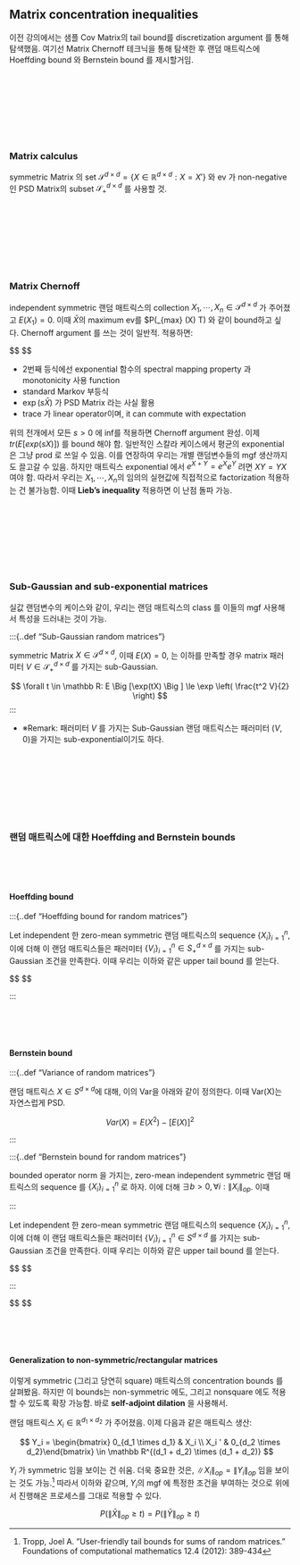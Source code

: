 ## Matrix concentration inequalities

이전 강의에서는 샘플 Cov Matrix의 tail bound를 discretization argument 를 통해 탐색했음. 여기선 Matrix Chernoff 테크닉을 통해 탐색한 후 랜덤 매트릭스에 Hoeffding bound 와 Bernstein bound 를 제시할거임.

<br>
<br>
<br>


<br>
<br>
<br>


### Matrix calculus

symmetric Matrix 의 set $\mathcal S^{d \times d} = \{ X \in \mathbb R^{d \times d} : X = X' \}$ 와 ev 가 non-negative 인 PSD Matrix의 subset $\mathcal S^{d \times d}_+$ 를 사용할 것.



<br>
<br>
<br>


<br>
<br>
<br>



### Matrix Chernoff

independent symmetric 랜덤 매트릭스의 collection $X_1 ,  \cdots, X_n \in \mathcal S^{d \times d}$ 가 주어졌고 $E(X_1) = 0$. 이때 $\bar X$의 maximum ev를 $P(\lambda_{max} (\hat X) \ge T) 와 같이 bound하고 싶다. Chernoff argument 를 쓰는 것이 일반적. 적용하면:

$$
\begin{align}

\forall s >0 :

P[\lambda_{max}(\bar X) \ge t]


&=
P[\exp \Big[ \lambda_{max}(s \bar X) \Big] \ge \exp(st)]
\\

&=
P[ \lambda_{max}(\exp \Big[s \bar X \Big]) \ge \exp(st)]
\\



&le
\exp(-st) \cdot E \Big [ \lambda_{max}(\exp \Big[s \bar X \Big]) \Big ]
\\


&le
\exp(-st) \cdot E \Big [ \tr (\exp \Big[s \bar X \Big]) \Big ]


\end{align}
$$

- 2번째 등식에선 exponential 함수의 spectral mapping property 과 monotonicity 사용
function
- standard Markov 부등식
- $\exp(s \bar X)$ 가 PSD Matrix 라는 사실 활용
- trace 가 linear operator이며,  it can commute with expectation


위의 전개에서 모든 $s>0$ 에 inf를 적용하면 Chernoff argument 완성. 이제 $tr(E[exp(sX)])$ 를 bound 해야 함. 일반적인 스칼라 케이스에서 평균의 exponential 은 그냥 prod 로 쓰일 수 있음. 이를 연장하여 우리는 개별 랜덤변수들의 mgf 생산까지도 끌고갈 수 있음. 하지만 매트릭스 exponential 에서 $e^{X+Y} = e^X e^Y$ 려면 $XY=YX$ 여야 함. 따라서 우리는 $X_1 , \cdots, X_n$의 임의의 실현값에 직접적으로 factorization 적용하는 건 불가능함. 이때 **Lieb’s inequality** 적용하면 이 난점 돌파 가능.


<br>
<br>
<br>

<br>
<br>
<br>


### Sub-Gaussian and sub-exponential matrices

실값 랜덤변수의 케이스와 같이, 우리는 랜덤 매트릭스의 class 를 이들의 mgf 사용해서 특성을 드러내는 것이 가능.


:::{..def "Sub-Gaussian random matrices"}

symmetric Matrix $X \in \mathcal S^{d \times d}$, 이때 $E(X) = 0$, 는 이하를 만족할 경우 matrix 패러미터 $V \in \mathcal S^{d \times d}_+$ 를 가지는 sub-Gaussian.

$$
\forall t \in \mathbb R: E \Big [\exp(tX) \Big ] \le \exp \left( \frac{t^2 V}{2} \right)
$$
:::

- ※Remark: 패러미터 $V$ 를 가지는 Sub-Gaussian 랜덤 매트릭스는 패러미터 $(V , 0)$을 가지는 sub-exponential이기도 하다.


<br>
<br>
<br>

<br>
<br>
<br>



### 랜덤 매트릭스에 대한 Hoeffding and Bernstein bounds

<br>
<br>
<br>


#### Hoeffding bound

:::{..def "Hoeffding bound for random matrices"}



Let independent 한 zero-mean symmetric 랜덤 매트릭스의 sequence $\{ X_i \}^n_{i=1}$, 이에 더해 이 랜덤 매트릭스들은 패러미터 $\{ V_i \}^n_{i=1} \in S_+^{d \times d}$ 를 가지는 sub-Gaussian 조건을 만족한다. 이때 우리는 이하와 같은 upper tail bound 를 얻는다. 

$$
\begin{align}
&P \Big [ \lambda_{max}(\bar X) \ge t \Big ] \le d \exp \left( - \frac{nt^2}{2\sigma^2}\right), &&\sigma^2 = 

\textstyle

\| \tfrac{1}{n} \sum_{i=1}^n V_i \|_{op}
\end{align}
$$


:::


<br>
<br>
<br>




#### Bernstein bound


:::{..def "Variance of random matrices"}

랜덤 매트릭스 $X \in S^{d \times d}$에 대해, 이의 Var을 아래와 같이 정의한다. 이때 Var(X)는 자연스럽게 PSD.

$$
Var(X) = E(X^2 ) - \left[ E(X) \right]^2
$$

:::



:::{..def "Bernstein bound for random matrices"}

bounded operator norm 을 가지는, zero-mean independent symmetric 랜덤 매트릭스의 sequence 를 $\{ X_i \}^n_{i=1}$ 로 하자. 이에 더해 $\exists b>0, \forall i : \| X_i \|_{op}$. 이때






:::




Let independent 한 zero-mean symmetric 랜덤 매트릭스의 sequence $\{ X_i \}^n_{i=1}$, 이에 더해 이 랜덤 매트릭스들은 패러미터 $\{ V_i \}^n_{i=1} \in S^{d \times d}$ 를 가지는 sub-Gaussian 조건을 만족한다. 이때 우리는 이하와 같은 upper tail bound 를 얻는다. 

$$
\begin{align}
&P \Big [ \lambda_{max}(\bar X) \ge t \Big ] \le d \exp \left( - \frac{nt^2}{2\sigma^2}\right), &&\sigma^2 = 

\textstyle

\| \tfrac{1}{n} \sum_{i=1}^n V_i \|_{op}
\end{align}
$$


:::




$$
\begin{align}
&P \Big [ \lambda_{max}(\bar X) \ge t \Big ] \le 2d \exp \left( - \frac{nt^2}{2(\sigma^2  bt)}\right), &&\sigma^2 = 

\textstyle

\| \tfrac{1}{n} \sum_{i=1}^n Var(X_i) \|_{op}
\end{align}
$$



<br>
<br>
<br>




#### Generalization to non-symmetric/rectangular matrices

이렇게 symmetric (그리고 당연히 square) 매트릭스의 concentration bounds 를 살펴봤음. 하지만 이 bounds는 non-symmetric 에도, 그리고 nonsquare 에도 적용할 수 있도록 확장 가능함. 바로 **self-adjoint dilation** 을 사용해서.

랜덤 매트릭스 $X_i \in \mathbb R^{d_1 \times d_2}$ 가 주어졌음. 이제 다음과 같은 매트릭스 생산:

$$
Y_i = \begin{bmatrix} 0_{d_1 \times d_1} & X_i \\ X_i ' & 0_{d_2 \times d_2}\end{bmatrix} \in \mathbb R^{(d_1 + d_2) \times (d_1 + d_2)}
$$

$Y_i$ 가 symmetric 임을 보이는 건 쉬움. 더욱 중요한 것은, $\|X_i \|_{op} = \|Y_i \|_{op}$ 임을 보이는 것도 가능.^[Tropp, Joel A. ”User-friendly tail bounds for sums of random matrices.” Foundations of computational mathematics 12.4 (2012): 389-434] 따라서 이하와 같으며, $Y_i$의 mgf 에 특정한 조건을 부여하는 것으로 위에서 진행해온 프로세스를 그대로 적용할 수 있다.

$$
P(\| \bar X \|_{op} \ge t)= P(\| \bar Y \|_{op} \ge t) 
$$





























